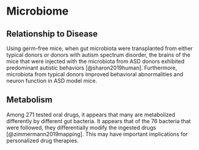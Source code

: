 # Microbiome {#microbiome}

## Relationship to Disease
Using germ-free mice, when gut microbiota were transplanted from either typical donors or donors with autism spectrum disorder, the brains of the mice that were injected with the microbiota from ASD donors exhibited predominant autistic behaviors [@sharon2019human]. Furthermore, microbiota from typical donors improved behavioral abnormalities and neuron function in ASD model mice.

## Metabolism
Among 271 tested oral drugs, it appears that many are metabolized differently by different gut bacteria. It appears that of the 76 bacteria that were followed, they differentially modify the ingested drugs [@zimmermann2019mapping]. This may have important implications for personalized drug therapies.
